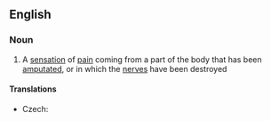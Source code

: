 ==English==

===Noun===
{{wikipedia}}
{{en-noun|sg=[[phantom]] [[pain]]}}

# A [[sensation]] of [[pain]] coming from a part of the body that has been [[amputate]]d, or in which the [[nerve]]s have been destroyed

====Translations====
{{trans-top|sensation of pain coming from a part of the body that has been amputated}}
* Czech: {{t-|cs|fantomová bolest|f}}
{{trans-mid}}
{{trans-bottom}}